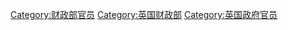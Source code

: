 [[Category:财政部官员|Category:财政部官员]]
[[Category:英国财政部|Category:英国财政部]]
[[Category:英国政府官员|Category:英国政府官员]]